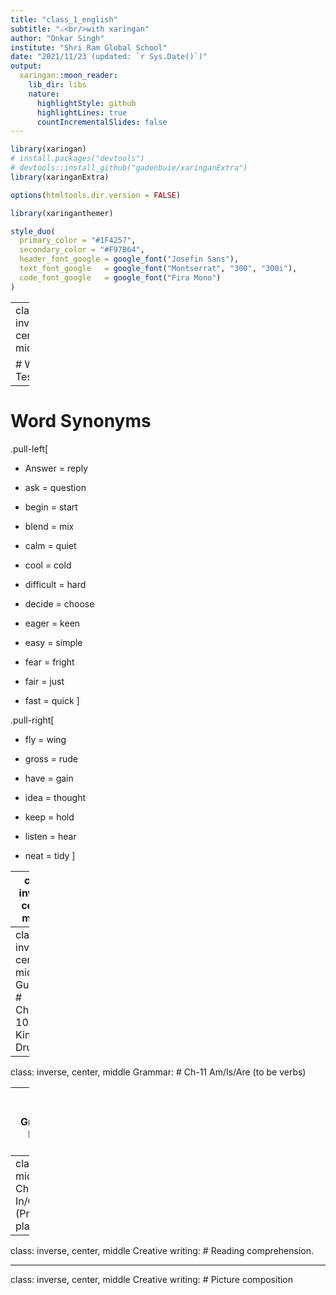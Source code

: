 ```yaml
---
title: "class_1_english"
subtitle: "⚔<br/>with xaringan"
author: "Onkar Singh"
institute: "Shri Ram Global School"
date: "2021/11/23 (updated: `r Sys.Date()`)"
output:
  xaringan::moon_reader:
    lib_dir: libs
    nature:
      highlightStyle: github
      highlightLines: true
      countIncrementalSlides: false
---
```


```r
library(xaringan)
# install.packages("devtools")
# devtools::install_github("gadenbuie/xaringanExtra")
library(xaringanExtra)
```


```r
options(htmltools.dir.version = FALSE)
```


```r
library(xaringanthemer)

style_duo(
  primary_color = "#1F4257",
  secondary_color = "#F97B64",
  header_font_google = google_font("Josefin Sans"),
  text_font_google   = google_font("Montserrat", "300", "300i"),
  code_font_google   = google_font("Fira Mono")
)
```

---
class: inverse, center, middle

# Word Test

---


# Word    Synonyms

.pull-left[

- Answer  =   reply

- ask = question

- begin = start

- blend = mix

- calm = quiet

- cool = cold

- difficult = hard

- decide = choose

- eager = keen

- easy = simple

- fear = fright 

- fair  = just

- fast = quick ]


.pull-right[

- fly = wing

- gross = rude

- have = gain 

- idea = thought

- keep  = hold

- listen = hear

- neat = tidy ]


---
class: inverse, center, middle

# Final Exam English 17th March 2022 (Thursday)

## 11.30am to 12.30pm

## Ms. Jaslin Narang

## 774 629 8158

## Gulmohar
## Grammar
## Creative Writing
---
class: inverse, center, middle
Gulmohar
# Chapter 10: The King's Drum 
---
class: inverse, center, middle
Grammar:
# Ch-11 Am/Is/Are (to be verbs)

---
class: inverse, center, middle
Grammar:
# Ch-14 Has/Have (have verbs)

---
class: inverse, center, middle
Grammar:
# Ch-21 In/On/Under/Between (Prepositions of place)

---
class: inverse, center, middle
Creative writing:
# Reading comprehension.

---
class: inverse, center, middle
Creative writing:
# Picture composition
